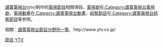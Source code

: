 [[讀賣電視台|讀賣電視台]](ytv)制作的[[電視節目|電視節目]]相關項目。[[電視劇|電視劇]]在[[:Category:讀賣電視台電視劇|:Category:讀賣電視台電視劇]]，[[電視動畫|電視動畫]]在[[:Category:讀賣電視台動畫|:Category:讀賣電視台動畫]]，[[綜藝節目|綜藝節目]]在[[:Category:讀賣電視台綜藝節目|:Category:讀賣電視台綜藝節目]]等参照。

相關：[[讀賣電視台節目分野別一覧|讀賣電視台節目分野別一覧]]、http://www.ytv.co.jp/

[[Category:讀賣電視台|節目]]
[[Category:各日本電視台節目|YTV]]